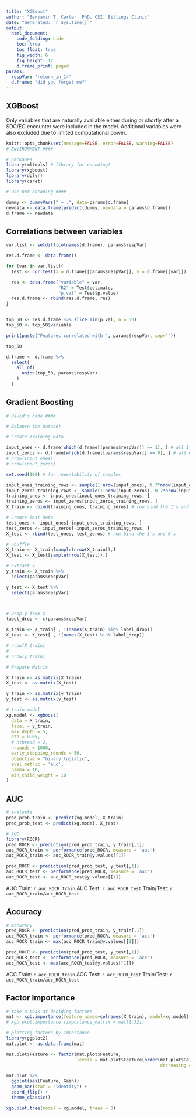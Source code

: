 ---
title: "XGBoost"
author: "Benjamin T. Carter, PhD, CSI, Billings Clinic"
date: "Generated: `r Sys.time()`"
output: 
  html_document:
    code_folding: hide
    toc: true
    toc_float: true
    fig_width: 6
    fig_height: 12
    d.frame_print: paged
params:
  respVar: "return_in_14"
  d.frame: "did you forget me?"
---

## XGBoost

Only variables that are naturally available either during or shortly after a SDC/EC encounter were included in the model. Additional variables were also excluded due to limited computational power.

```{r}
knitr::opts_chunk$set(message=FALSE, error=FALSE, warning=FALSE)
# ENVIRONMENT ####

# packages
library(mltools) # library for encoding?
library(xgboost)
library(dplyr)
library(caret)

# One-hot encoding ####

dummy <- dummyVars(" ~ .", data=params$d.frame)
newdata <- data.frame(predict(dummy, newdata = params$d.frame))
d.frame <- newdata

```

## Correlations between variables


```{r}

var.list <- setdiff(colnames(d.frame), params$respVar)

res.d.frame <- data.frame()

for (var in var.list){
  Test <- cor.test(x = d.frame[[params$respVar]], y = d.frame[[var]])

  res <- data.frame("variable" = var,
                    "R2" = Test$estimate,
                    "p.val" = Test$p.value)
  res.d.frame <- rbind(res.d.frame, res)
}


top_50 <- res.d.frame %>% slice_min(p.val, n = 50)
top_50 <- top_50$variable

print(paste("Features correlated with ", params$respVar, sep=""))

top_50

d.frame <- d.frame %>%
  select(
    all_of(
      union(top_50, params$respVar)
    )
  )


```

## Gradient Boosting

```{r}
# David's code ####

# Balance the Dataset

# Create Training Data

input_ones <- d.frame[which(d.frame[[params$respVar]] == 1), ] # all 1's
input_zeros <- d.frame[which(d.frame[[params$respVar]] == 0), ] # all 0's
# nrow(input_ones)
# nrow(input_zeros)

set.seed(100) # for repeatability of samples

input_ones_training_rows <- sample(1:nrow(input_ones), 0.7*nrow(input_ones)) # 1's for training
input_zeros_training_rows <- sample(1:nrow(input_zeros), 0.7*nrow(input_ones)) # 0's for training. Pick as many 0's as 1's
training_ones <- input_ones[input_ones_training_rows, ]
training_zeros <- input_zeros[input_zeros_training_rows, ]
X_train <- rbind(training_ones, training_zeros) # row bind the 1's and 0's

# Create Test Data
test_ones <- input_ones[-input_ones_training_rows, ]
test_zeros <- input_zeros[-input_zeros_training_rows, ]
X_test <- rbind(test_ones, test_zeros) # row bind the 1's and 0's

# Shuffle
X_train <- X_train[sample(nrow(X_train)),]
X_test <- X_test[sample(nrow(X_test)),]

# Extract y
y_train <- X_train %>%
  select(params$respVar)

y_test <- X_test %>%
  select(params$respVar)



# Drop y from X
label_drop <- c(params$respVar)

X_train <- X_train[ , !(names(X_train) %in% label_drop)]
X_test <- X_test[ , !(names(X_test) %in% label_drop)]

# nrow(X_train)
# 
# nrow(y_train)

# Prepare Matrix

X_train <- as.matrix(X_train)
X_test <- as.matrix(X_test)

y_train <- as.matrix(y_train)
y_test <- as.matrix(y_test)

```

```{r}
# train model
xg.model <- xgboost(
  data = X_train,
  label = y_train,
  max.depth = 5,
  eta = 0.05,
  # nthread = 2,
  nrounds = 1000,
  early_stopping_rounds = 50,
  objective = "binary:logistic",
  eval_metric = 'auc',
  gamma = 10,
  min_child_weight = 10
)
```

## AUC

```{r}
# evaluate
pred_prob_train <- predict(xg.model, X_train)
pred_prob_test <- predict(xg.model, X_test)

# AUC
library(ROCR)
pred_ROCR <- prediction(pred_prob_train, y_train[,1])
auc_ROCR_train <- performance(pred_ROCR, measure = 'auc')
auc_ROCR_train <- auc_ROCR_train@y.values[[1]]

pred_ROCR <- prediction(pred_prob_test, y_test[,1])
auc_ROCR_test <- performance(pred_ROCR, measure = 'auc')
auc_ROCR_test <- auc_ROCR_test@y.values[[1]]

```

AUC Train: `r auc_ROCR_train`
AUC Test: `r auc_ROCR_test`
Train/Test: `r auc_ROCR_train/auc_ROCR_test`

## Accuracy

```{r}
# Accuracy
pred_ROCR <- prediction(pred_prob_train, y_train[,1])
acc_ROCR_train <- performance(pred_ROCR, measure = 'acc')
acc_ROCR_train <- max(acc_ROCR_train@y.values[[1]])

pred_ROCR <- prediction(pred_prob_test, y_test[,1])
acc_ROCR_test <- performance(pred_ROCR, measure = 'acc')
acc_ROCR_test <- max(acc_ROCR_test@y.values[[1]])

```

ACC Train: `r acc_ROCR_train`
ACC Test: `r acc_ROCR_test`
Train/Test: `r acc_ROCR_train/acc_ROCR_test`

## Factor Importance

```{r}
# take a peak at deciding factors
mat <- xgb.importance(feature_names=colnames(X_train), model=xg.model)
# xgb.plot.importance (importance_matrix = mat[1:32])

# plotting factors by importance
library(ggplot2)
mat.plot <- as.data.frame(mat)

mat.plot$Feature <- factor(mat.plot$Feature,
                           levels = mat.plot$Feature[order(mat.plot$Gain,
                                                           decreasing = FALSE)])

mat.plot %>% 
  ggplot(aes(Feature, Gain)) +
  geom_bar(stat = "identity") +
  coord_flip() +
  theme_classic()

xgb.plot.tree(model = xg.model, trees = 0)
```


